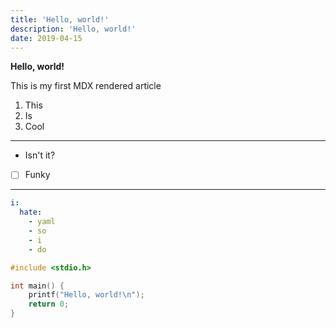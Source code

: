 ```yaml
---
title: 'Hello, world!'
description: 'Hello, world!'
date: 2019-04-15
---
```


**Hello, world!**

This is my first MDX rendered article

1. This
2. Is
3. Cool

---

- Isn't it?
- [ ] Funky

---

```yaml
i:
  hate:
    - yaml
    - so
    - i
    - do
```

```c
#include <stdio.h>

int main() {
    printf("Hello, world!\n");
    return 0;
}
```
